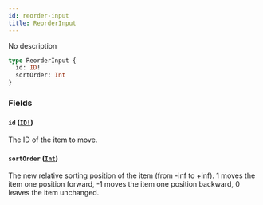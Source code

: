 ```yaml
---
id: reorder-input
title: ReorderInput
---
```


No description

```graphql
type ReorderInput {
  id: ID!
  sortOrder: Int
}
```

### Fields

#### `id` ([`ID!`](/developer/api-reference/scalars/id))

The ID of the item to move.

#### `sortOrder` ([`Int`](/developer/api-reference/scalars/int))

The new relative sorting position of the item (from -inf to +inf). 1 moves the item one position forward, -1 moves the item one position backward, 0 leaves the item unchanged.
